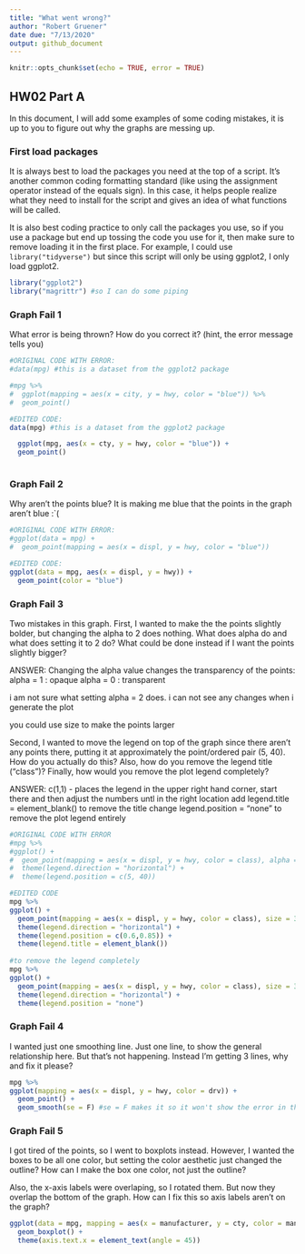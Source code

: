 ```yaml
---
title: "What went wrong?"
author: "Robert Gruener"
date due: "7/13/2020"
output: github_document
---
```


```r
knitr::opts_chunk$set(echo = TRUE, error = TRUE)
```

## HW02 Part A

In this document, I will add some examples of some coding mistakes, it is up to you to figure out why the graphs are messing up. 

### First load packages

It is always best to load the packages you need at the top of a script. It's another common coding formatting standard (like using the assignment operator instead of the equals sign). In this case, it helps people realize what they need to install for the script and gives an idea of what functions will be called. 

It is also best coding practice to only call the packages you use, so if you use a package but end up tossing the code you use for it, then make sure to remove loading it in the first place. For example, I could use `library("tidyverse")` but since this script will only be using ggplot2, I only load ggplot2.

```r
library("ggplot2")
library("magrittr") #so I can do some piping
```


### Graph Fail 1

What error is being thrown? How do you correct it? (hint, the error message tells you)

```r

#ORIGINAL CODE WITH ERROR:
#data(mpg) #this is a dataset from the ggplot2 package

#mpg %>% 
#  ggplot(mapping = aes(x = city, y = hwy, color = "blue")) %>% 
#  geom_point()

#EDITED CODE:
data(mpg) #this is a dataset from the ggplot2 package

  ggplot(mpg, aes(x = cty, y = hwy, color = "blue")) + 
  geom_point()
  
```

### Graph Fail 2
Why aren't the points blue? It is making me blue that the points in the graph aren't blue :`(
```r

#ORIGINAL CODE WITH ERROR:
#ggplot(data = mpg) + 
#  geom_point(mapping = aes(x = displ, y = hwy, color = "blue"))

#EDITED CODE:
ggplot(data = mpg, aes(x = displ, y = hwy)) + 
  geom_point(color = "blue")

```


### Graph Fail 3
Two mistakes in this graph. First, I wanted to make the the points slightly bolder, but changing the alpha to 2 does nothing. What does alpha do and what does setting it to 2 do? What could be done instead if I want the points slightly bigger? 

ANSWER: 
Changing the alpha value changes the transparency of the points:
  alpha = 1 : opaque 
  alpha = 0 : transparent
  
  i am not sure what setting alpha = 2 does.  i can not see any changes when i generate the plot
  
  you could use size to make the points larger

Second, I wanted to move the legend on top of the graph since there aren't any points there, putting it at approximately the point/ordered pair (5, 40). How do you actually do this? Also, how do you remove the legend title ("class")? Finally, how would you remove the plot legend completely?

ANSWER:
  c(1,1) - places the legend in the upper right hand corner, start there and then adjust the numbers untl in the right location
  add legend.title = element_blank() to remove the title
  change legend.position = "none" to remove the plot legend entirely
```r
#ORIGINAL CODE WITH ERROR
#mpg %>% 
#ggplot() + 
#  geom_point(mapping = aes(x = displ, y = hwy, color = class), alpha = 2) + 
#  theme(legend.direction = "horizontal") + 
#  theme(legend.position = c(5, 40))

#EDITED CODE
mpg %>% 
ggplot() + 
  geom_point(mapping = aes(x = displ, y = hwy, color = class), size = 3) + 
  theme(legend.direction = "horizontal") + 
  theme(legend.position = c(0.6,0.85)) +
  theme(legend.title = element_blank())
  
#to remove the legend completely
mpg %>% 
ggplot() + 
  geom_point(mapping = aes(x = displ, y = hwy, color = class), size = 3) + 
  theme(legend.direction = "horizontal") + 
  theme(legend.position = "none")

```


### Graph Fail 4
I wanted just one smoothing line. Just one line, to show the general relationship here. But that's not happening. Instead I'm getting 3 lines, why and fix it please?

```r
mpg %>% 
ggplot(mapping = aes(x = displ, y = hwy, color = drv)) + 
  geom_point() + 
  geom_smooth(se = F) #se = F makes it so it won't show the error in the line of fit
```

### Graph Fail 5
I got tired of the points, so I went to boxplots instead. However, I wanted the boxes to be all one color, but setting the color aesthetic just changed the outline? How can I make the box one color, not just the outline? 

Also, the x-axis labels were overlaping, so I rotated them. But now they overlap the bottom of the graph. How can I fix this so axis labels aren't on the graph?


```r
ggplot(data = mpg, mapping = aes(x = manufacturer, y = cty, color = manufacturer)) + 
  geom_boxplot() + 
  theme(axis.text.x = element_text(angle = 45))
```



